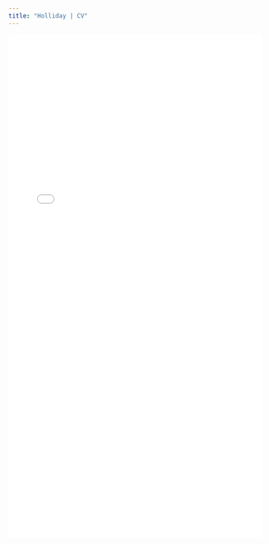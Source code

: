 ```yaml
---
title: "Holliday | CV"
---
```


<style>
  .title{
    display: none;
  }
</style>

<link rel="stylesheet" href="styles.css" type="text/css">

<object data="pdfs/Holliday_CV_web_v11152022.pdf" type="application/pdf" width="100%" height="1000">
<embed src="pdfs/Holliday_CV_web_v11152022.pdf" type="application/pdf" width="100%" height="1000"/>
</object>